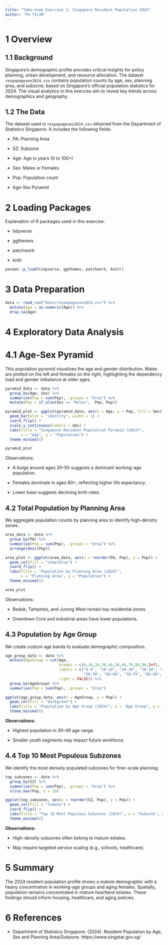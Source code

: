 ```yaml
---
title: "Take-home Exercise 1: Singapore Resident Population 2024"
author: "FU YILIN"
---
```


# 1 Overview

## 1.1 Background

Singapore’s demographic profile provides critical insights for policy planning, urban development, and resource allocation. The dataset `respopagesex2024.csv` contains population counts by age, sex, planning area, and subzone, based on Singapore's official population statistics for 2024. The visual analytics in this exercise aim to reveal key trends across demographics and geography.

## 1.2 The Data

The dataset used is `respopagesex2024.csv` obtained from the Department of Statistics Singapore. It includes the following fields:

-   PA: Planning Area

-   SZ: Subzone

-   Age: Age in years (0 to 100+)

-   Sex: Males or Females

-   Pop: Population count

-   Age-Sex Pyramid

# 2 Loading Packages

Explanation of R packages used in this exercise:

-   tidyverse

-   ggthemes

-   patchwork

-   knitr

```r
pacman::p_load(tidyverse, ggthemes, patchwork, knitr)
```

# 3 Data Preparation

```r
data <- read_csv("Data/respopagesex2024.csv") %>%
  mutate(Age = as.numeric(Age)) %>%
  drop_na(Age)
```

# 4 Exploratory Data Analysis

# 4.1 Age-Sex Pyramid

This population pyramid visualizes the age and gender distribution. Males are plotted on the left and females on the right, highlighting the dependency load and gender imbalance at older ages.

```r
pyramid_data <- data %>%
  group_by(Age, Sex) %>%
  summarise(Pop = sum(Pop), .groups = "drop") %>%
  mutate(Pop = if_else(Sex == "Males", -Pop, Pop))

pyramid_plot <- ggplot(pyramid_data, aes(x = Age, y = Pop, fill = Sex)) +
  geom_bar(stat = "identity", width = 1) +
  coord_flip() +
  scale_y_continuous(labels = abs) +
  labs(title = "Singapore Resident Population Pyramid (2024)",
       x = "Age", y = "Population") +
  theme_minimal()

pyramid_plot
```

Observations:

-   A bulge around ages 30–50 suggests a dominant working-age population.

-   Females dominate in ages 80+, reflecting higher life expectancy.

-   Lower base suggests declining birth rates.

## 4.2 Total Population by Planning Area

We aggregate population counts by planning area to identify high-density zones.

```r
area_data <- data %>%
  group_by(PA) %>%
  summarise(Pop = sum(Pop), .groups = "drop") %>%
  arrange(desc(Pop))

area_plot <- ggplot(area_data, aes(x = reorder(PA, Pop), y = Pop)) +
  geom_col(fill = "steelblue") +
  coord_flip() +
  labs(title = "Population by Planning Area (2024)",
       x = "Planning Area", y = "Population") +
  theme_minimal()

area_plot
```

Observations:

-   Bedok, Tampines, and Jurong West remain top residential zones.

-   Downtown Core and industrial areas have lower populations.

## 4.3 Population by Age Group

We create custom age bands to evaluate demographic composition.

```r
age_group_data <- data %>%
  mutate(AgeGroup = cut(Age,
                        breaks = c(0,10,20,30,40,50,60,70,80,90,Inf),
                        labels = c("0-9", "10-19", "20-29", "30-39", "40-49",
                                   "50-59", "60-69", "70-79", "80-89", "90+"),
                        right = FALSE)) %>%
  group_by(AgeGroup) %>%
  summarise(Pop = sum(Pop), .groups = "drop")

ggplot(age_group_data, aes(x = AgeGroup, y = Pop)) +
  geom_col(fill = "darkgreen") +
  labs(title = "Population by Age Group (2024)", x = "Age Group", y = "Population") +
  theme_minimal()
```

**Observations:**

-   Highest population in 30–49 age range.

-   Smaller youth segments may impact future workforce.

## 4.4 Top 10 Most Populous Subzones

We identify the most densely populated subzones for finer-scale planning.

```r
top_subzones <- data %>%
  group_by(SZ) %>%
  summarise(Pop = sum(Pop), .groups = "drop") %>%
  slice_max(Pop, n = 10)

ggplot(top_subzones, aes(x = reorder(SZ, Pop), y = Pop)) +
  geom_col(fill = "tomato") +
  coord_flip() +
  labs(title = "Top 10 Most Populous Subzones (2024)", x = "Subzone", y = "Population") +
  theme_minimal()
```

**Observations:**

-   High-density subzones often belong to mature estates.

-   May require targeted service scaling (e.g., schools, healthcare).

# 5 Summary

The 2024 resident population profile shows a mature demographic with a heavy concentration in working-age groups and aging females. Spatially, population remains concentrated in mature heartland estates. These findings should inform housing, healthcare, and aging policies.

# 6 References

-   Department of Statistics Singapore. (2024). Resident Population by Age, Sex and Planning Area/Subzone. https://www.singstat.gov.sg/
